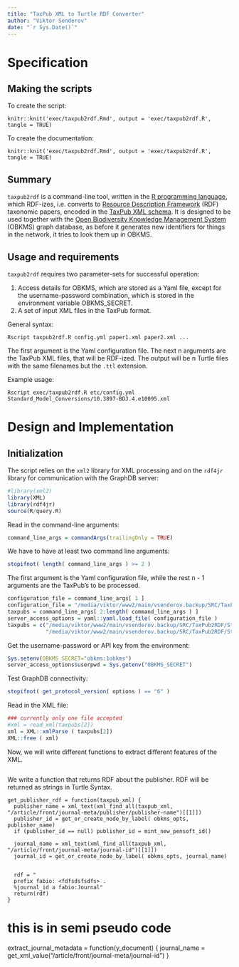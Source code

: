 ```yaml
---
title: "TaxPub XML to Turtle RDF Converter"
author: "Viktor Senderov"
date: "`r Sys.Date()`"
---
```


# Specification

## Making the scripts

To create the script:
```
knitr::knit('exec/taxpub2rdf.Rmd', output = 'exec/taxpub2rdf.R', tangle = TRUE)
```

To create the documentation:
```
knitr::knit('exec/taxpub2rdf.Rmd', output = 'exec/taxpub2rdf.R', tangle = TRUE)
```

## Summary

`taxpub2rdf` is a command-line tool, written in the [R programming language](https://cran.r-project.org/), which RDF-izes, i.e. converts to [Resource Description Framework](https://www.w3.org/RDF/) (RDF) taxonomic papers, encoded in the [TaxPub XML schema](http://htmlpreview.github.io/?https://github.com/tcatapano/TaxPub/blob/master/documentation/tp-taxon-treatment.html). It is designed to be used together with the [Open Biodiversity Knowledge Management System](http://openbkms.blogspot.com) (OBKMS) graph database, as before it generates new identifiers for things in the network, it tries to look them up in OBKMS.

## Usage and requirements

`taxpub2rdf` requires two parameter-sets for successful operation:

1. Access details for OBKMS, which are stored as a Yaml file, except for the username-password combination, which is stored in the environment variable OBKMS_SECRET.
2. A set of input XML files in the TaxPub format.

General syntax:
```
Rscript taxpub2rdf.R config.yml paper1.xml paper2.xml ...
```

The first argument is the Yaml configuration file. The next n arguments are the TaxPub XML files, that will be RDF-ized. The output will be n Turtle files with the same filenames but the `.ttl` extension.

Example usage:
```
Rscript exec/taxpub2rdf.R etc/config.yml Standard_Model_Conversions/10.3897-BDJ.4.e10095.xml
```

# Design and Implementation

## Initialization

The script relies on the `xml2` library for XML processing and on the `rdf4jr` library for communication with the GraphDB server:

```r
#library(xml2)
library(XML)
library(rdf4jr)
source(R/query.R)
```

Read in the command-line arguments:

```r
command_line_args = commandArgs(trailingOnly = TRUE)
```

We have to have at least two command line arguments:

```r
stopifnot( length( command_line_args ) >= 2 )
```

The first argument is the Yaml configuration file, while the rest n - 1 arguments are the TaxPub's to be processed.

```r
configuration_file = command_line_args[ 1 ]
configuration_file = "/media/viktor/www2/main/vsenderov.backup/SRC/TaxPub2RDF/etc/config.yml"
taxpubs = command_line_args[ 2:length( command_line_args ) ]
server_access_options = yaml::yaml.load_file( configuration_file )
taxpubs = c("/media/viktor/www2/main/vsenderov.backup/SRC/TaxPub2RDF/Standard_Model_Conversions/10.3897-BDJ.4.e10095.xml", 
            "/media/viktor/www2/main/vsenderov.backup/SRC/TaxPub2RDF/Standard_Model_Conversions/bdj4701.xml")
```

Get the username-password or API key from the environment:

```r
Sys.setenv(OBKMS_SECRET="obkms:1obkms")
server_access_options$userpwd = Sys.getenv("OBKMS_SECRET")
```

Test GraphDB connectivity:
```r
stopifnot( get_protocol_version( options ) == "6" )
```

Read in the XML file:
```r
### currently only one file accepted
#xml = read_xml(taxpubs[2])
xml = XML::xmlParse ( taxpubs[2])
XML::free ( xml)
```

Now, we will write different functions to extract different features of the XML.

```

```

We write a function that returns RDF about the publisher. RDF will be returned as strings in Turtle Syntax.
```
get_publisher_rdf = function(taxpub_xml) {
  publisher_name = xml_text(xml_find_all(taxpub_xml, "/article/front/journal-meta/publisher/publisher-name")[[1]])
  publisher_id = get_or_create_node_by_label( obkms_opts, publisher_name) 
  if (publisher_id == null) publisher_id = mint_new_pensoft_id()
  
  journal_name = xml_text(xml_find_all(taxpub_xml, "/article/front/journal-meta/journal-id")[[1]])
  journal_id = get_or_create_node_by_label( obkms_opts, journal_name)
  
  
  rdf = "
  prefix fabio: <fdfsdsfsdfs> .
  %journal_id a fabio:Journal"
  return(rdf)
}
```

# this is in semi pseudo code
extract_journal_metadata = function(y_document) {
  journal_name = get_xml_value("/article/front/journal-meta/journal-id")
}
